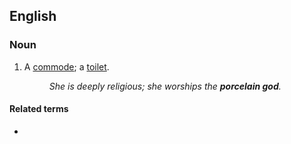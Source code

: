 ==English==

===Noun===
{{en-noun}}

# {{lb|en|slang|humorous|colloquial}} A [[commode]]; a [[toilet]].
#: ''She is deeply religious; she worships the '''porcelain god'''.''

====Related terms====
* {{l|en|worship the porcelain god}}